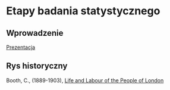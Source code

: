# Etapy badania statystycznego

## Wprowadzenie

[Prezentacja]()

## Rys historyczny

Booth, C., (1889-1903), [Life and Labour of the People of London](https://booth.lse.ac.uk/) 